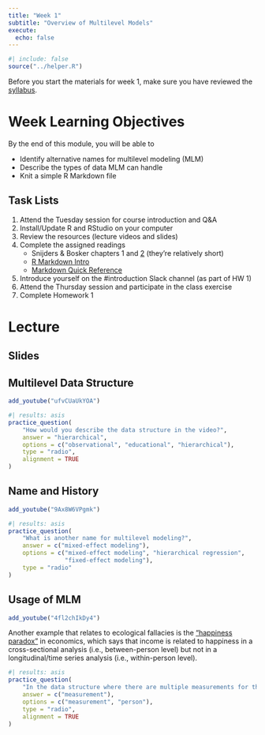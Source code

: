 ```yaml
---
title: "Week 1"
subtitle: "Overview of Multilevel Models"
execute:
  echo: false
---
```


```r
#| include: false
source("../helper.R")
```

Before you start the materials for week 1, make sure you have reviewed the [syllabus](syllabus.qmd). 

# Week Learning Objectives

By the end of this module, you will be able to 

- Identify alternative names for multilevel modeling (MLM)
- Describe the types of data MLM can handle
- Knit a simple R Markdown file

## Task Lists

1. Attend the Tuesday session for course introduction and Q&A
2. Install/Update R and RStudio on your computer
3. Review the resources (lecture videos and slides)
4. Complete the assigned readings
    * Snijders & Bosker chapters 1 and [2][4] (they're relatively short)
    * [R Markdown Intro][1]
    * [Markdown Quick Reference][2]
5. Introduce yourself on the #introduction Slack channel (as part of HW 1)
6. Attend the Thursday session and participate in the class exercise
7. Complete Homework 1

[1]: https://vimeo.com/178485416
[2]: https://web.mit.edu/r/current/RStudio/resources/markdown_help.html
[4]: https://us.sagepub.com/sites/default/files/upm-assets/44075_book_item_44075.pdf

# Lecture

## Slides

## Multilevel Data Structure

```r
add_youtube("ufvCUaUkYOA")
```

```r
#| results: asis
practice_question(
    "How would you describe the data structure in the video?",
    answer = "hierarchical",
    options = c("observational", "educational", "hierarchical"),
    type = "radio",
    alignment = TRUE
)
```

## Name and History

```r
add_youtube("9Ax8W6VPgmk")
```

```r
#| results: asis
practice_question(
    "What is another name for multilevel modeling?",
    answer = c("mixed-effect modeling"),  
    options = c("mixed-effect modeling", "hierarchical regression", 
                "fixed-effect modeling"), 
    type = "radio"
)
```

## Usage of MLM

```r
add_youtube("4fl2chIkDy4")
```

::: {.callout-tip appearance="simple"}

Another example that relates to ecological fallacies is the ["happiness paradox"](https://esrc.ukri.org/about-us/50-years-of-esrc/50-achievements/the-easterlin-paradox/) in economics, which says that income is related to happiness in a cross-sectional analysis (i.e., between-person level) but not in a longitudinal/time series analysis (i.e., within-person level).

:::

```r
#| results: asis
practice_question(
    "In the data structure where there are multiple measurements for the same person, which level is level 1?",
    answer = c("measurement"),
    options = c("measurement", "person"),
    type = "radio",
    alignment = TRUE
)
```
